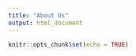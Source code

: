 ```yaml
---
title: "About Us"
output: html_document
---
```


```r
knitr::opts_chunk$set(echo = TRUE)
```


